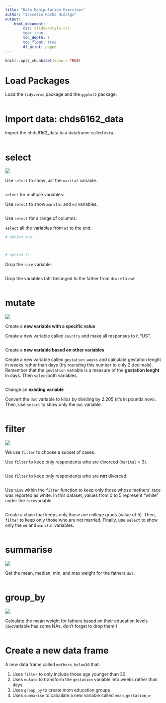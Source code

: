 ```yaml
---
title: "Data Manipulation Exercises"
author: "Joscelin Rocha Hidalgo"
output: 
    html_document:
        css: slides/style.css
        toc: true
        toc_depth: 1
        toc_float: true
        df_print: paged
---
```



```r
knitr::opts_chunk$set(echo = TRUE)
```

# Load Packages

Load the `tidyverse` package and the `ggplot2` package.

```r

```

# Import data: chds6162_data

Import the chds6162_data to a dataframe called `data`. 

```r

```



# select

![](slides/images/select.png)

Use `select` to show just the `marital` variable.

```r

```



`select` for multiple variables:

Use `select` to show `marital` and `ed` variables.

```r

```

Use  `select`  for a range of columns. 

`select` all the variables from `wt` to the end.


```r
# option one:



# option 2:


```

Drop the `race` variable.

```r

```

Drop the variables taht belonged to the father from `drace` to `dwt`


```r



```

# mutate

![](slides/images/mutate.png)

Create a **new variable with a specific value**

Create a new variable called `country` and make all responses to it "US".

```r

```


Create a **new variable based on other variables**

Create a new variable called `gestation_weeks` and calculate gestation lenght in weeks rather than days (try rounding this number to only 2 decimals). Remember that the `gestation` variable is a measure of the **gestation lenght** in days. Then `select`both variables. 

```r

```

Change an **existing variable**

Convert the `dwt` variable to kilos by dividing by 2.205 (it's in pounds now). Then, use `select` to show only the `dwt` variable.

```r

```


# filter

![](slides/images/filter.png)

We use `filter` to choose a subset of cases.

Use `filter` to keep only respondents who are divorced (`marital` = 3). 

```r

```

Use `filter` to keep only respondents who are **not** divorced. 

```r

```


Use `%in%` within the `filter` function to keep only those whose mothers' race was reported as white. In this dataset, values from 0 to 5 represent "white" under the `race`variable.

```r

```

Create a chain that keeps only those are college grads (value of 5). Then, `filter` to keep only those who are not married. Finally, use `select` to show only the `ed` and `marital` variables.

```r

```


# summarise

![](slides/images/summarize.png)


Get the mean, median, min, and max weight for the fathers `dwt`.

```r

```


# group_by

![](slides/images/group-by.png)

Calculate the mean weight for fathers based on their education levels (`ded`variable has some NAs, don't forget to drop them!)

```r

```


# Create a new data frame

A new data frame called `mothers_below30` that:

1. Uses `filter` to only include those age younger than 30
2. Uses `mutate` to transform the `gestation` variable into weeks rather than days
3. Uses `group_by` to create mom education groups
4. Uses `summarise` to calculate a new variable called `mean_gestation_w`

```r

```



